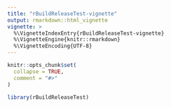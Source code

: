 ```yaml
---
title: "rBuildReleaseTest-vignette"
output: rmarkdown::html_vignette
vignette: >
  %\VignetteIndexEntry{rBuildReleaseTest-vignette}
  %\VignetteEngine{knitr::rmarkdown}
  %\VignetteEncoding{UTF-8}
---
```


```r
knitr::opts_chunk$set(
  collapse = TRUE,
  comment = "#>"
)
```

```r
library(rBuildReleaseTest)
```
